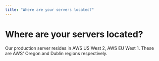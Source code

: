 ```yaml
---
title: "Where are your servers located?"
---
```


# Where are your servers located?

Our production server resides in AWS US West 2, AWS EU West 1. These are AWS' Oregon and Dublin regions respectively.